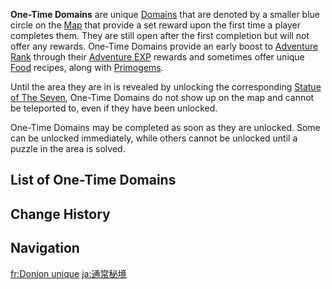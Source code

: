 {{Terminology Infobox
|image = 
|type  = Domain Types
}}
'''One-Time Domains''' are unique [[Domains]] that are denoted by a smaller blue circle on the [[Map]] that provide a set reward upon the first time a player completes them. They are still open after the first completion but will not offer any rewards. One-Time Domains provide an early boost to [[Adventure Rank]] through their [[Adventure EXP]] rewards and sometimes offer unique [[Food]] recipes, along with [[Primogem]]s.

Until the area they are in is revealed by unlocking the corresponding [[Statue of The Seven]], One-Time Domains do not show up on the map and cannot be teleported to, even if they have been unlocked.

One-Time Domains may be completed as soon as they are unlocked. Some can be unlocked immediately, while others cannot be unlocked until a puzzle in the area is solved.

==List of One-Time Domains==
{{Domains by Category Table|One-Time Domains|norewards=1}}

==Change History==
{{Change History|1.0}}

==Navigation==
{{Domain Navbox|Permanent}}
[[Category:One-Time Domains| ]]

[[fr:Donjon unique]]
[[ja:通常秘境]]